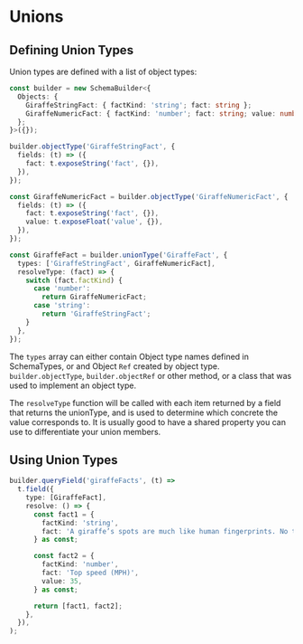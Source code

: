 

# Unions

## Defining Union Types

Union types are defined with a list of object types:

```typescript
const builder = new SchemaBuilder<{
  Objects: {
    GiraffeStringFact: { factKind: 'string'; fact: string };
    GiraffeNumericFact: { factKind: 'number'; fact: string; value: number };
  };
}>({});

builder.objectType('GiraffeStringFact', {
  fields: (t) => ({
    fact: t.exposeString('fact', {}),
  }),
});

const GiraffeNumericFact = builder.objectType('GiraffeNumericFact', {
  fields: (t) => ({
    fact: t.exposeString('fact', {}),
    value: t.exposeFloat('value', {}),
  }),
});

const GiraffeFact = builder.unionType('GiraffeFact', {
  types: ['GiraffeStringFact', GiraffeNumericFact],
  resolveType: (fact) => {
    switch (fact.factKind) {
      case 'number':
        return GiraffeNumericFact;
      case 'string':
        return 'GiraffeStringFact';
    }
  },
});
```

The `types` array can either contain Object type names defined in SchemaTypes, or and Object `Ref`
created by object type. `builder.objectType`, `builder.objectRef` or other method, or a class that
was used to implement an object type.

The `resolveType` function will be called with each item returned by a field that returns the
unionType, and is used to determine which concrete the value corresponds to. It is usually good to
have a shared property you can use to differentiate your union members.

## Using Union Types

```typescript
builder.queryField('giraffeFacts', (t) =>
  t.field({
    type: [GiraffeFact],
    resolve: () => {
      const fact1 = {
        factKind: 'string',
        fact: 'A giraffe’s spots are much like human fingerprints. No two individual giraffes have exactly the same pattern',
      } as const;

      const fact2 = {
        factKind: 'number',
        fact: 'Top speed (MPH)',
        value: 35,
      } as const;

      return [fact1, fact2];
    },
  }),
);
```
